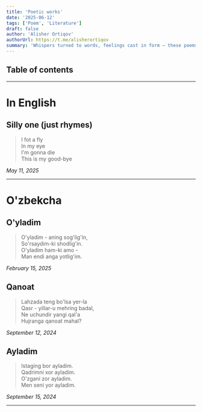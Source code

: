 ```yaml
---
title: 'Poetic works'
date: '2025-06-12'
tags: ['Poem', 'Literature']
draft: false
author: 'Alisher Ortiqov'
authorUrl: https://t.me/alisherortiqov
summary: 'Whispers turned to words, feelings cast in form — these poems are pieces of me, gathered in quiet and offered in light.'
---
```


## Table of contents

<TOCInline toc={props.toc} exclude="Table of contents" toHeading={2} indentDepth={2} />

---

# In English

## Silly one (just rhymes)

> I fot a fly  
> In my eye  
> I'm gonna die  
> This is my good-bye

_May 11, 2025_

---

# O'zbekcha

## O'yladim

> O'yladim - aning sog'lig'in,  
> So'rsaydim-ki shodlig'in.  
> O'yladim ham-ki amo -  
> Man endi anga yotlig'im.

_February 15, 2025_

## Qanoat

> Lahzada teng bo'lsa yer-la  
> Qasr - yillar-u mehring badal,  
> Ne uchundir yangi qal'a  
> Hujranga qanoat mahal?

_September 12, 2024_

## Ayladim

> Istaging bor ayladim.  
> Qadrimni xor ayladim.  
> O'zgani zor ayladim.  
> Men seni yor ayladim.

_September 15, 2024_

---

